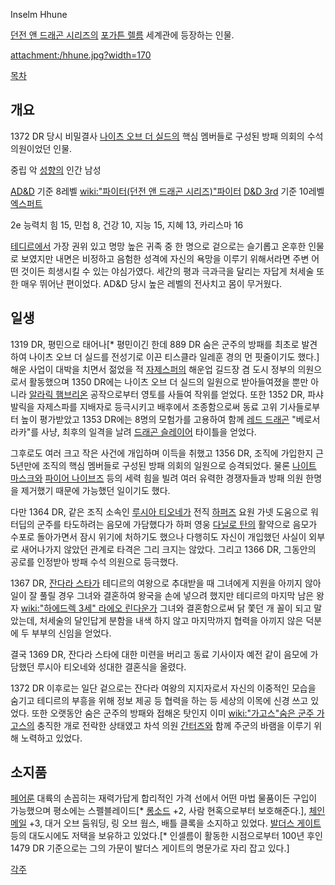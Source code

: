 Inselm Hhune

[[던전 앤 드래곤 시리즈]]의 [[포가튼 렐름]] 세계관에 등장하는 인물. 

attachment:/hhune.jpg?width=170

[[목차]]
== 개요 ==
1372 DR 당시 비밀결사 [[나이츠 오브 더 실드]]의 핵심 멤버들로 구성된 방패 의회의 수석 의원이었던 인물. 

중립 악 [[성향]]의 인간 남성

[[AD&D]] 기준 8레벨 [[wiki:"파이터(던전 앤 드래곤 시리즈)"파이터]]
[[D&D 3rd]] 기준 10레벨 [[엑스퍼트]]

2e 능력치 힘 15, 민첩 8, 건강 10, 지능 15, 지혜 13, 카리스마 16

[[테디르]]에서 가장 권위 있고 명망 높은 귀족 중 한 명으로 겉으로는 슬기롭고 온후한 인물로 보였지만 내면은 비정하고 음험한 성격에 자신의 욕망을 이루기 위해서라면 주변 어떤 것이든 희생시킬 수 있는 야심가였다. 세간의 평과 극과극을 달리는 자답게 처세술 또한 매우 뛰어난 편이었다. AD&D 당시 높은 레벨의 전사치고 몸이 무거웠다. 

== 일생 ==
1319 DR, 평민으로 태어나[* 평민이긴 한데 889 DR 숨은 군주의 방패를 최초로 발견하여 나이츠 오브 더 실드를 전성기로 이끈 티스클라 일레훈 경의 먼 핏줄이기도 했다.] 해운 사업이 대박을 치면서 젊었을 적 [[자제스퍼]]의 해운업 길드장 겸 도시 정부의 의원으로서 활동했으며 1350 DR에는 나이츠 오브 더 실드의 일원으로 받아들여졌을 뿐만 아니라 [[알라릭 햄브리온]] 공작으로부터 영토를 사들여 작위를 얻었다. 또한 1352 DR, 파샤 발릭을 자제스파를 지배자로 등극시키고 배후에서 조종함으로써 동료 고위 기사들로부터 높이 평가받았고 1353 DR에는 8명의 모험가를 고용하여 함께 [[레드 드래곤]] "베로서라카"를 사냥, 최후의 일격을 날려 [[드래곤 슬레이어]] 타이틀을 얻었다.

그후로도 여러 크고 작은 사건에 개입하며 이득을 취했고 1356 DR, 조직에 가입한지 근 5년만에 조직의 핵심 멤버들로 구성된 방패 의회의 일원으로 승격되었다. 물론 [[나이트 마스크]]와 [[파이어 나이브즈]] 등의 세력 힘을 빌려 여러 유력한 경쟁자들과 방패 의원 한명을 제거했기 때문에 가능했던 일이기도 했다.

다만 1364 DR, 같은 조직 소속인 [[루시아 티오네]]가 전직 [[하퍼즈]] 요원 가넷 도움으로 워터딥의 군주를 타도하려는 음모에 가담했다가 하퍼 영웅 [[다닐로 탄]]의 활약으로 음모가 수포로 돌아가면서 잠시 위기에 처하기도 했으나 다행히도 자신이 개입했던 사실이 외부로 새어나가지 않았던 관계로 타격은 그리 크지는 않았다. 그리고 1366 DR, 그동안의 공로를 인정받아 방패 수석 의원으로 등극했다.

1367 DR, [[잔다라 스타]]가 테디르의 여왕으로 추대받을 때 그녀에게 지원을 아끼지 않아 일이 잘 풀릴 경우 그녀와 결혼하여 왕국을 손에 넣으려 했지만 테디르의 마지막 남은 왕자 [[wiki:"하에드렉 3세" 라에오 린다운]]가 그녀와 결혼함으로써 닭 쫓던 개 꼴이 되고 말았는데, 처세술의 달인답게 분함을 내색 하지 않고 마지막까지 협력을 아끼지 않은 덕분에 두 부부의 신임을 얻었다.

결국 1369 DR, 잔다라 스타에 대한 미련을 버리고 동료 기사이자 예전 같이 음모에 가담했던 루시아 티오네와 성대한 결혼식을 올렸다.

1372 DR 이후로는 일단 겉으로는 잔다라 여왕의 지지자로서 자신의 이중적인 모습을 숨기고 테디르의 부흥을 위해 정보 제공 등 협력을 하는 등 세상의 이목에 신경 쓰고 있었다. 또한 오랫동안 숨은 군주의 방패와 접해온 탓인지 이미 [[wiki:"가고스"숨은 군주 가고스]]의 충직한 개로 전락한 상태였고 차석 의원 [[간터즈]]와 함께 주군의 바램을 이루기 위해 노력하고 있었다.

== 소지품 ==
[[페어룬]] 대륙의 손꼽히는 재력가답게 합리적인 가격 선에서 어떤 마법 물품이든 구입이 가능했으며 평소에는 스펠블레이드[* [[롱소드]] +2, 사람 현혹으로부터 보호해준다.], [[체인메일]] +3, 대거 오브 둠워딩, 링 오브 웜스, 배틀 클록을 소지하고 있었다. [[발더스 게이트]] 등의 대도시에도 저택을 보유하고 있었다.[* 인셀름이 활동한 시점으로부터 100년 후인 1479 DR 기준으로는 그의 가문이 발더스 게이트의 명문가로 자리 잡고 있다.]

[[각주]]
